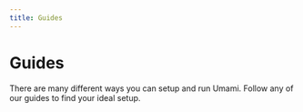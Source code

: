 ```yaml
---
title: Guides
---
```


# Guides

There are many different ways you can setup and run Umami. Follow any of our guides to find your ideal setup.

